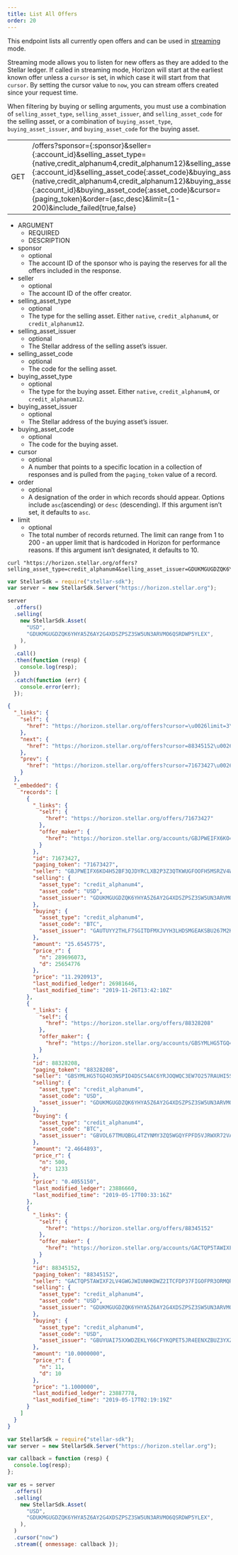 ```yaml
---
title: List All Offers
order: 20
---
```



This endpoint lists all currently open offers and can be used in [streaming](../../introduction/streaming.mdx) mode.

Streaming mode allows you to listen for new offers as they are added to the Stellar ledger. If called in streaming mode, Horizon will start at the earliest known offer unless a `cursor` is set, in which case it will start from that `cursor`. By setting the cursor value to `now`, you can stream offers created since your request time.

When filtering by buying or selling arguments, you must use a combination of `selling_asset_type`, `selling_asset_issuer`, and `selling_asset_code` for the selling asset, or a combination of `buying_asset_type`, `buying_asset_issuer`, and `buying_asset_code` for the buying asset.

<Endpoint>


|  |  |
| --- | --- |
| GET | /offers?sponsor={:sponsor}&seller={:account_id}&selling_asset_type={native,credit_alphanum4,credit_alphanum12}&selling_asset_issuer={:account_id}&selling_asset_code{:asset_code}&buying_asset_type={native,credit_alphanum4,credit_alphanum12}&buying_asset_issuer={:account_id}&buying_asset_code{:asset_code}&cursor={paging_token}&order={asc,desc}&limit={1-200}&include_failed{true,false} |

</Endpoint>


<AttributeTable>


- ARGUMENT
  - REQUIRED
  - DESCRIPTION
- sponsor
  - optional
  - The account ID of the sponsor who is paying the reserves for all the offers included in the response.
- seller
  - optional
  - The account ID of the offer creator.
- selling_asset_type
  - optional
  - The type for the selling asset. Either `native`, `credit_alphanum4`, or `credit_alphanum12`.
- selling_asset_issuer
  - optional
  - The Stellar address of the selling asset’s issuer.
- selling_asset_code
  - optional
  - The code for the selling asset.
- buying_asset_type
  - optional
  - The type for the buying asset. Either `native`, `credit_alphanum4`, or `credit_alphanum12`.
- buying_asset_issuer
  - optional
  - The Stellar address of the buying asset’s issuer.
- buying_asset_code
  - optional
  - The code for the buying asset.
- cursor
  - optional
  - A number that points to a specific location in a collection of responses and is pulled from the `paging_token` value of a record.
- order
  - optional
  - A designation of the order in which records should appear. Options include `asc`(ascending) or `desc` (descending). If this argument isn’t set, it defaults to `asc`.
- limit
  - optional
  - The total number of records returned. The limit can range from 1 to 200 - an upper limit that is hardcoded in Horizon for performance reasons. If this argument isn’t designated, it defaults to 10.

</AttributeTable>


<CodeExample title="Example Request">


```curl
curl "https://horizon.stellar.org/offers?selling_asset_type=credit_alphanum4&selling_asset_issuer=GDUKMGUGDZQK6YHYA5Z6AY2G4XDSZPSZ3SW5UN3ARVMO6QSRDWP5YLEX&selling_asset_code=USD&limit=3"
```

```js
var StellarSdk = require("stellar-sdk");
var server = new StellarSdk.Server("https://horizon.stellar.org");

server
  .offers()
  .selling(
    new StellarSdk.Asset(
      "USD",
      "GDUKMGUGDZQK6YHYA5Z6AY2G4XDSZPSZ3SW5UN3ARVMO6QSRDWP5YLEX",
    ),
  )
  .call()
  .then(function (resp) {
    console.log(resp);
  })
  .catch(function (err) {
    console.error(err);
  });
```

</CodeExample>


<ExampleResponse title="Example Response">


```json
{
  "_links": {
    "self": {
      "href": "https://horizon.stellar.org/offers?cursor=\u0026limit=3\u0026order=asc\u0026selling_asset_code=USD\u0026selling_asset_issuer=GDUKMGUGDZQK6YHYA5Z6AY2G4XDSZPSZ3SW5UN3ARVMO6QSRDWP5YLEX\u0026selling_asset_type=credit_alphanum4"
    },
    "next": {
      "href": "https://horizon.stellar.org/offers?cursor=88345152\u0026limit=3\u0026order=asc\u0026selling_asset_code=USD\u0026selling_asset_issuer=GDUKMGUGDZQK6YHYA5Z6AY2G4XDSZPSZ3SW5UN3ARVMO6QSRDWP5YLEX\u0026selling_asset_type=credit_alphanum4"
    },
    "prev": {
      "href": "https://horizon.stellar.org/offers?cursor=71673427\u0026limit=3\u0026order=desc\u0026selling_asset_code=USD\u0026selling_asset_issuer=GDUKMGUGDZQK6YHYA5Z6AY2G4XDSZPSZ3SW5UN3ARVMO6QSRDWP5YLEX\u0026selling_asset_type=credit_alphanum4"
    }
  },
  "_embedded": {
    "records": [
      {
        "_links": {
          "self": {
            "href": "https://horizon.stellar.org/offers/71673427"
          },
          "offer_maker": {
            "href": "https://horizon.stellar.org/accounts/GBJPWEIFX6KO4H52BF3QJDYRCLXB2P3Z3QTKWUGFOOFH5MSRZV4WLRZ7"
          }
        },
        "id": 71673427,
        "paging_token": "71673427",
        "seller": "GBJPWEIFX6KO4H52BF3QJDYRCLXB2P3Z3QTKWUGFOOFH5MSRZV4WLRZ7",
        "selling": {
          "asset_type": "credit_alphanum4",
          "asset_code": "USD",
          "asset_issuer": "GDUKMGUGDZQK6YHYA5Z6AY2G4XDSZPSZ3SW5UN3ARVMO6QSRDWP5YLEX"
        },
        "buying": {
          "asset_type": "credit_alphanum4",
          "asset_code": "BTC",
          "asset_issuer": "GAUTUYY2THLF7SGITDFMXJVYH3LHDSMGEAKSBU267M2K7A3W543CKUEF"
        },
        "amount": "25.6545775",
        "price_r": {
          "n": 289696073,
          "d": 25654776
        },
        "price": "11.2920913",
        "last_modified_ledger": 26981646,
        "last_modified_time": "2019-11-26T13:42:10Z"
      },
      {
        "_links": {
          "self": {
            "href": "https://horizon.stellar.org/offers/88328208"
          },
          "offer_maker": {
            "href": "https://horizon.stellar.org/accounts/GBSYMLHG5TGQ4O3NSPIO4DSCS4AC6YRJOQWQC3EW7O257RAUHI5SA45R"
          }
        },
        "id": 88328208,
        "paging_token": "88328208",
        "seller": "GBSYMLHG5TGQ4O3NSPIO4DSCS4AC6YRJOQWQC3EW7O257RAUHI5SA45R",
        "selling": {
          "asset_type": "credit_alphanum4",
          "asset_code": "USD",
          "asset_issuer": "GDUKMGUGDZQK6YHYA5Z6AY2G4XDSZPSZ3SW5UN3ARVMO6QSRDWP5YLEX"
        },
        "buying": {
          "asset_type": "credit_alphanum4",
          "asset_code": "BTC",
          "asset_issuer": "GBVOL67TMUQBGL4TZYNMY3ZQ5WGQYFPFD5VJRWXR72VA33VFNL225PL5"
        },
        "amount": "2.4664893",
        "price_r": {
          "n": 500,
          "d": 1233
        },
        "price": "0.4055150",
        "last_modified_ledger": 23886660,
        "last_modified_time": "2019-05-17T00:33:16Z"
      },
      {
        "_links": {
          "self": {
            "href": "https://horizon.stellar.org/offers/88345152"
          },
          "offer_maker": {
            "href": "https://horizon.stellar.org/accounts/GACTQP5TAWIXF2LV4GWGJWIUNHKDWZ2ITCFDP37FIGOFPR3ORMQRR63U"
          }
        },
        "id": 88345152,
        "paging_token": "88345152",
        "seller": "GACTQP5TAWIXF2LV4GWGJWIUNHKDWZ2ITCFDP37FIGOFPR3ORMQRR63U",
        "selling": {
          "asset_type": "credit_alphanum4",
          "asset_code": "USD",
          "asset_issuer": "GDUKMGUGDZQK6YHYA5Z6AY2G4XDSZPSZ3SW5UN3ARVMO6QSRDWP5YLEX"
        },
        "buying": {
          "asset_type": "credit_alphanum4",
          "asset_code": "USD",
          "asset_issuer": "GBUYUAI75XXWDZEKLY66CFYKQPET5JR4EENXZBUZ3YXZ7DS56Z4OKOFU"
        },
        "amount": "10.0000000",
        "price_r": {
          "n": 11,
          "d": 10
        },
        "price": "1.1000000",
        "last_modified_ledger": 23887778,
        "last_modified_time": "2019-05-17T02:19:19Z"
      }
    ]
  }
}
```

</ExampleResponse>


<CodeExample title="JavaScript Streaming Example">


```js
var StellarSdk = require("stellar-sdk");
var server = new StellarSdk.Server("https://horizon.stellar.org");

var callback = function (resp) {
  console.log(resp);
};

var es = server
  .offers()
  .selling(
    new StellarSdk.Asset(
      "USD",
      "GDUKMGUGDZQK6YHYA5Z6AY2G4XDSZPSZ3SW5UN3ARVMO6QSRDWP5YLEX",
    ),
  )
  .cursor("now")
  .stream({ onmessage: callback });
```

</CodeExample>

